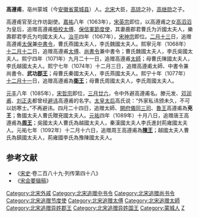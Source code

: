 '''高遵甫'''，亳州蒙城（今[[安徽省|安徽省]][[蒙城县|蒙城县]]）人。[[北宋|北宋]]大臣，[[高瓊_(宋朝)|高琼]]之孙，[[高继勋|高继勋]]之子。

高遵甫官至北作坊副使。[[嘉祐|嘉祐]]八年（1063年），[[宋英宗|宋英宗]]即位，以高遵甫之女[[高滔滔|高滔滔]]为皇后，追赠高遵甫[[檢校|檢校]][[太傅|太傅]]、[[保信軍節度使|保信軍節度使]]，其妻鹿郡君曹氏为沂國太夫人，樂壽郡君李氏为均國太夫人。[[治平|治平]]四年（1067年），[[宋神宗|宋神宗]]即位。[[二月十三|二月十三]]日，追赠高遵甫[[太保|太保]]兼[[中書令|中書令]]，曹氏燕國太夫人，李氏魏國太夫人。熙寧元年（1068年）[[十二月十二|十二月十二]]日，追赠高遵甫[[太傅|太傅]]、[[尚書令|尚書令]]兼中書令；曹氏魏國太夫人，李氏吳國太夫人。熙宁四年（1071年）九月二十一日，追赠高遵甫[[太師|太師]]；母曹氏陳國太夫人，李氏越國太夫人。熙宁七年（1074年）十二月三日，追赠高遵甫太師、中書令兼尚書令、'''武功[[郡王|郡王]]'''；母曹氏秦國太夫人，李氏燕國太夫人。熙宁十年（1077年）[[十二月十一|十二月十一]]日，追赠高遵甫為'''[[衛王|衛王]]'''；母曹氏周國太夫人，李氏周國太夫人。

[[元丰_(北宋)|元丰]]八年（1085年），[[宋哲宗|宋哲宗]]即位，[[三月廿六|三月廿六]]，令中外避高遵甫名。滕元发、[[邓润甫|邓润甫]]、[[刘正夫|刘正夫]]都曾经[[避讳|避讳]]高遵甫的名字。[[太皇太后|太皇太后]]高氏说：“外家私讳颁未久，不可以妨寒士。”不再避讳。四月二十四日，追赠太師、[[開府儀同三司|開府儀同三司]]、[[魯王|魯王]]高遵甫為'''兗王'''；魯國太夫人曹氏贈兗國太夫人。[[元祐|元祐]]四年（1089年）十月八日，追赠唐王高遵甫為'''[[周王|周王]]'''；吳國太夫人曹氏為越國太夫人，秦漢國太夫人李氏進封荊雍國太夫人。元祐七年（1092年）十二月十六日，追赠周王高遵甫為'''[[陳王|陳王]]'''；越國太夫人曹氏為鎮國太夫人，荊雍國李氏為豫陳國太夫人。
==参考文献==
* 《[[宋史|宋史]]·卷二百八十九·列传第四十八》
* 《[[宋会要辑稿|宋会要辑稿]]》

{{DEFAULTSORT:G}}
[[Category:北宋外戚|Category:北宋外戚]]
[[Category:北宋追赠中书令|Category:北宋追赠中书令]]
[[Category:北宋追赠尚书令|Category:北宋追赠尚书令]]
[[Category:北宋追赠节度使|Category:北宋追赠节度使]]
[[Category:北宋追赠太傅|Category:北宋追赠太傅]]
[[Category:北宋追赠太師|Category:北宋追赠太師]]
[[Category:北宋追赠异姓郡王|Category:北宋追赠异姓郡王]]
[[Category:北宋追赠异姓国王|Category:北宋追赠异姓国王]]
[[Category:蒙城人|Category:蒙城人]]
[[Category:高姓|Z]]